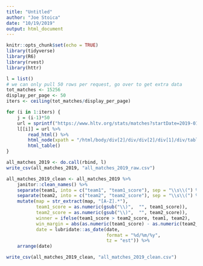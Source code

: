 ```yaml
---
title: "Untitled"
author: "Joe Stoica"
date: "10/19/2019"
output: html_document
---
```


```r
knitr::opts_chunk$set(echo = TRUE)
library(tidyverse)
library(R6)
library(rvest)
library(httr)
```


```r
l = list()
# we can only pull 50 rows per request, go over to get extra data
tot_matches <- 15256
display_per_page <- 50
iters <- ceiling(tot_matches/display_per_page)

for (i in 1:iters) {
    j = (i-1)*50
    url = sprintf("https://www.hltv.org/stats/matches?startDate=2019-01-01&endDate=2019-12-31&offset=%s", j)
    l[[i]] = url %>% 
        read_html() %>% 
        html_node(xpath = "/html/body/div[2]/div/div[2]/div[1]/div/table") %>% 
        html_table()
}

all_matches_2019 <- do.call(rbind, l)
write_csv(all_matches_2019, "all_matches_2019_raw.csv")
``` 

```r
all_matches_2019_clean <- all_matches_2019 %>% 
    janitor::clean_names() %>% 
    separate(team1, into = c("team1", "team1_score"), sep = "\\s\\(") %>% 
    separate(team2, into = c("team2", "team2_score"), sep = "\\s\\(") %>% 
    mutate(map = str_extract(map, "[A-Z].*"),
           team1_score = as.numeric(gsub("\\)",  "", team1_score)),
           team2_score = as.numeric(gsub("\\)",  "", team2_score)),
           winner = ifelse(team1_score > team2_score, team1, team2),
           win_margin = abs(as.numeric(team1_score) - as.numeric(team2_score)),
           date = lubridate::as_date(date, 
                                     format = "%d/%m/%y", 
                                     tz = "est")) %>% 
    arrange(date)
``` 

```r
write_csv(all_matches_2019_clean, "all_matches_2019_clean.csv")
``` 
